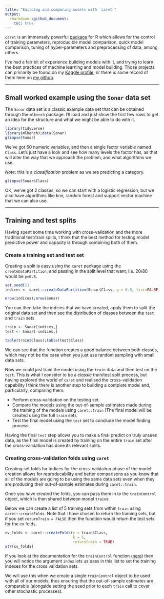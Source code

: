```yaml
---
title: "Building and comparing models with `caret`"
output: 
  rmarkdown::github_document:
    toc: true
---
```


`caret` is an immensely powerful [package](http://topepo.github.io/caret/index.html) for R which allows for the control of training parameters, reproducible model comparison, quick model comparison, tuning of hyper-parameters and preprocessing of data, among others.  

I've had a fair bit of experience building models with it, and trying to learn the best practices of machine learning and model building. Those projects can primarily be found on my [Kaggle profile](https://www.kaggle.com/willcanniford), or there is some record of them here on [my github](https://github.com/willcanniford/kaggle).

- - - -

## Small worked example using the `Sonar` data set
The `Sonar` data set is a classic example data set that can be obtained through the `mlbench` package. I'll load and just show the first few rows to get an idea for the structure and what we might be able to do with it.  

```r
library(tidyverse)
library(mlbench);data(Sonar)
glimpse(Sonar)
```
  
We've got 60 numeric variables, and then a single factor variable named `Class`. Let's just have a look and see how many levels the factor has, as that will alter the way that we approach the problem, and what algorithms we use.  

_*Note*_: this is a *classification* problem as we are predicting a category. 

```r
glimpse(Sonar$Class)
```  

OK, we've got 2 classes, so we can start with a logistic regression, but we also have algorithms like knn, random forest and support vector machine that we can also use. 

- - - - 
 
## Training and test splits
Having spent some time working with cross-validation and the more traditional test/train splits, I think that the best method for testing model predictive power and capacity is through combining both of them.  

### Create a training set and test set
Creating a split is easy using the `caret` package using the `createDataPartition`, and passing in the split level that want, i.e. 20/80 would be `p=0.8`. 

```r
set.seed(1)
indices <- caret::createDataPartition(Sonar$Class, p = 0.8, list=FALSE)

nrow(indices);nrow(Sonar)
```
  
You can then take the indices that we have created, apply them to split the original data set and then see the distribution of classes between the `test` and `train` sets. 

```r
train <- Sonar[indices,]
test <- Sonar[-indices,]

table(train$Class);table(test$Class)
```  

We can see that the function creates a good balance between both classes, which may not be the case when you just use random sampling with small data sets. 

Now we could just train the model using the `train` data and then test on the `test`. This is what I consider to be a *classic* train/test split process, but having explored the world of `caret` and realised the cross-validation capability I think there is another step to building a complete model and, particularly, comparing them.  

* Perform cross-validation on the testing set.  
* Compare the models using the out-of-sample estimates made during the training of the models using `caret::train` (The final model will be created using the full `train` set). 
* Test the final model using the `test` set to conclude the model finding process. 

Having the final `test` step allows you to make a final predict on truly unseen data, as the final model is created by training on the entire `train` set after the cross-validation has done its relevant splits. 

### Creating cross-validation folds using `caret`
Creating set folds for indices for the cross-validation phase of the model creation allows for reproducability and better comparisons as you know that all of the models are going to be using the same data sets even when they are producing their out-of-sample estimates during `caret::train`. 

Once you have created the folds, you can pass them in to the `trainControl` object, which is then shared between model `train`s.  

Below we can create a list of 5 training sets from within `train` using `caret::createFolds`. Note that I have chosen to return the training sets, but if you set `returnTrain = FALSE` then the function would return the test sets for the cv folds.  

```r
cv_folds <- caret::createFolds(y = train$Class, 
                               k = 5, 
                               returnTrain = TRUE)
str(cv_folds)
```  

If you look at the documentation for the `trainControl` function ([here](https://www.rdocumentation.org/packages/caret/versions/6.0-80/topics/trainControl)) then you will notice the argument `index` lets us pass in this list to set the training indexes for the cross validation sets.  

We will use this when we create a single `trainControl` object to be used with all of our models, thus ensuring that the out-of-sample estimates are comparable (alongside setting the seed prior to each `train` call to cover other stochastic processes).